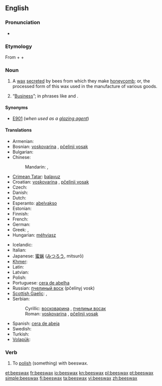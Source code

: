 ==English==
{{wikipedia}}

===Pronunciation===
* {{audio|en-us-beeswax.ogg|Audio (US)}}

===Etymology===
From {{term|bees}} + {{term|'s}} + {{term|wax}}

===Noun===
{{en-noun|sg=[[bee]]s[[wax]]|-|es}}

# A [[wax]] [[secrete]]d by bees from which they make [[honeycomb]]; or, the processed form of this wax used in the manufacture of various goods.
# {{colloquial}} “[[business|Business]]”; in phrases like {{term|mind your own beeswax}} and {{term|none of your beeswax}}.

====Synonyms====
* [[E901]] (''when used as a [[glazing agent]]'')

====Translations====
{{trans-top|wax secreted by bees}}
* Armenian: {{t-|hy|մեղրամոմ|tr=meġramom}}
* Bosnian: [[voskovarina]] {{f}}, [[pčelinji vosak]] {{m}}
* Bulgarian: {{t|bg|пчелен восък}}
* Chinese:
*: Mandarin: {{t-|cmn|蜜蠟|sc=Hani}}, {{t-|cmn|蜜蜡|tr=mìlà|sc=Hani}}
* [[Crimean Tatar]]: [[balavuz]]
* Croatian: [[voskovarina]] {{f}}, [[pčelinji vosak]] {{m}}
* Czech: {{t-|cs|včelí vosk|m}}
* Danish: {{t|da|bivoks}}
* Dutch: {{t+|nl|bijenwas|m}}
* Esperanto: [[abelvakso]]
* Estonian: {{t|et|mesilasvaha}}
* Finnish: {{t-|fi|mehiläisvaha}}
* French: {{t+|fr|cire d'abeille|f}}
* German: {{t+|de|Bienenwachs|n}}
* Greek: {{t|el|μελισσόκηρος|m|tr=melissókiros}}, {{t|el|μελισσοκέρι|n|tr=melissokéri}}
* Hungarian: [[méhviasz]]
{{trans-mid}}
* Icelandic: {{t|is|bývax|n}}
* Italian: {{t-|it|cera d'api}}
* Japanese: [[蜜蝋]] ([[みつろう]], mitsurō)
* [[Khmer]]: {{t|km|ក្រមួនឃ្មុំ|tr=kror moun khmom|sc=Khmr}}
* Latin: {{t-|la|cera|f}}
* Latvian: {{t|lv|vasks|m}}
* Polish: {{t-|pl|wosk|m}} {{t|pl|pszczeli}}
* Portuguese: [[cera de abelha]] {{f}}
* Russian: [[пчелиный воск]] (pčelínyj vosk) {{m}}
* [[Scottish Gaelic]]: {{t-|gd|cèir|f|xs=Scottish Gaelic}},  {{t-|gd|cèir-sheillean|f|xs=Scottish Gaelic}}
* Serbian:
*: Cyrillic: [[восковарина]] {{f}}, [[пчелињи восак]] {{m}}
*: Roman: [[voskovarina]] {{f}}, [[pčelinji vosak]] {{m}}
* Spanish: [[cera de abeja]] {{f}}
* Swedish: {{t+|sv|bivax|n}}
* Turkish: {{t+|tr|balmumu}}
* [[Volapük]]: {{t|vo|bienaväk}}
{{trans-bottom}}

===Verb===
{{en-verb|beeswax|es}}

# To [[polish]] (something) with beeswax.

[[et:beeswax]]
[[fr:beeswax]]
[[io:beeswax]]
[[kn:beeswax]]
[[pl:beeswax]]
[[pt:beeswax]]
[[simple:beeswax]]
[[fi:beeswax]]
[[ta:beeswax]]
[[vi:beeswax]]
[[zh:beeswax]]